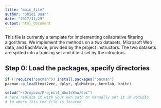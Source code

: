 ```yaml
---
title: "main_file"
author: "Shiqi Duan"
date: "2017/11/29"
output: html_document
---
```


This file is currently a template for implementing collabrative filtering algorithms. We implement the methods on a two datasets, Microsoft Web data, and EachMovie, provided by the project instructors. The two datasets are splited into a training set and d test set by the intructors. 

## Step 0: Load the packages, specify directories

```r
if (!require("pacman")) install.packages("pacman")
pacman::p_load(text2vec, dplyr, qlcMatrix, kernlab, knitr)

setwd("~/Dropbox/Project4_WhoIsWho/doc")
# here replace it with your own path or manually set it in RStudio
# to where this rmd file is located
```